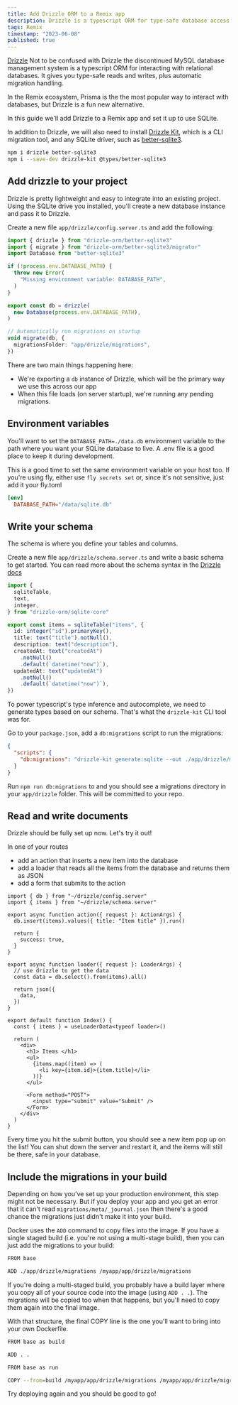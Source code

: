 ```yaml
---
title: Add Drizzle ORM to a Remix app
description: Drizzle is a typescript ORM for type-safe database access and automatic migrations. Add it to your Remix app to get started with SQLite.
tags: Remix
timestamp: "2023-06-08"
published: true
---
```


[Drizzle](https://orm.drizzle.team/) <SideNote> Not to be confused with Drizzle the discontinued MySQL database management system </SideNote> is a typescript ORM for interacting with relational databases. It gives you type-safe reads and writes, plus automatic migration handling.

In the Remix ecosystem, Prisma is the the most popular way to interact with databases, but Drizzle is a fun new alternative.

In this guide we'll add Drizzle to a Remix app and set it up to use SQLite.

In addition to Drizzle, we will also need to install [Drizzle Kit](https://www.npmjs.com/package/drizzle-kit), which is a CLI migration tool, and any SQLite driver, such as [better-sqlite3](https://www.npmjs.com/package/better-sqlite3).

```bash
npm i drizzle better-sqlite3
npm i --save-dev drizzle-kit @types/better-sqlite3
```

## Add drizzle to your project

Drizzle is pretty lightweight and easy to integrate into an existing project. Using the SQLite drive you installed, you'll create a new database instance and pass it to Drizzle.

Create a new file `app/drizzle/config.server.ts` and add the following:

```ts
import { drizzle } from "drizzle-orm/better-sqlite3"
import { migrate } from "drizzle-orm/better-sqlite3/migrator"
import Database from "better-sqlite3"

if (!process.env.DATABASE_PATH) {
  throw new Error(
    "Missing environment variable: DATABASE_PATH",
  )
}

export const db = drizzle(
  new Database(process.env.DATABASE_PATH),
)

// Automatically run migrations on startup
void migrate(db, {
  migrationsFolder: "app/drizzle/migrations",
})
```

There are two main things happening here:

- We're exporting a `db` instance of Drizzle, which will be the primary way we use this across our app
- When this file loads (on server startup), we're running any pending migrations.

## Environment variables

You'll want to set the `DATABASE_PATH=./data.db` environment variable to the path where you want your SQLite database to live. A .env file is a good place to keep it during development.

This is a good time to set the same environment variable on your host too. If you're using fly, either use `fly secrets set` or, since it's not sensitive, just add it your fly.toml

```toml
[env]
  DATABASE_PATH="/data/sqlite.db"
```

## Write your schema

The schema is where you define your tables and columns.

Create a new file `app/drizzle/schema.server.ts` and write a basic schema to get started.<SideNote> You can read more about the schema syntax in the [Drizzle docs](https://github.com/drizzle-team/drizzle-orm/blob/main/drizzle-orm/src/sqlite-core/README.md)</SideNote>

```ts
import {
  sqliteTable,
  text,
  integer,
} from "drizzle-orm/sqlite-core"

export const items = sqliteTable("items", {
  id: integer("id").primaryKey(),
  title: text("title").notNull(),
  description: text("description"),
  createdAt: text("createdAt")
    .notNull()
    .default(`datetime("now")`),
  updatedAt: text("updatedAt")
    .notNull()
    .default(`datetime("now")`),
})
```

To power typescript's type inference and autocomplete, we need to generate types based on our schema. That's what the `drizzle-kit` CLI tool was for.

Go to your `package.json`, add a `db:migrations` script to run the migrations:

```json
{
  "scripts": {
    "db:migrations": "drizzle-kit generate:sqlite --out ./app/drizzle/migrations --schema ./app/drizzle/schema.server.ts"
  }
}
```

Run `npm run db:migrations` to and you should see a migrations directory in your `app/drizzle` folder. This will be committed to your repo.

## Read and write documents

Drizzle should be fully set up now. Let's try it out!

In one of your routes

- add an action that inserts a new item into the database
- add a loader that reads all the items from the database and returns them as JSON
- add a form that submits to the action

```tsx
import { db } from "~/drizzle/config.server"
import { items } from "~/drizzle/schema.server"

export async function action({ request }: ActionArgs) {
  db.insert(items).values({ title: "Item title" }).run()

  return {
    success: true,
  }
}

export async function loader({ request }: LoaderArgs) {
  // use drizzle to get the data
  const data = db.select().from(items).all()

  return json({
    data,
  })
}

export default function Index() {
  const { items } = useLoaderData<typeof loader>()

  return (
    <div>
      <h1> Items </h1>
      <ul>
        {items.map((item) => (
          <li key={item.id}>{item.title}</li>
        ))}
      </ul>

      <Form method="POST">
        <input type="submit" value="Submit" />
      </Form>
    </div>
  )
}
```

Every time you hit the submit button, you should see a new item pop up on the list! You can shut down the server and restart it, and the items will still be there, safe in your database.

## Include the migrations in your build

Depending on how you've set up your production environment, this step might not be necessary. But if you deploy your app and you get an error that it can't read `migrations/meta/_journal.json` then there's a good chance the migrations just didn't make it into your build.

Docker uses the `ADD` command to copy files into the image. If you have a single staged build (i.e. you're not using a multi-stage build), then you can just add the migrations to your build:

```sh
FROM base

ADD ./app/drizzle/migrations /myapp/app/drizzle/migrations
```

If you're doing a multi-staged build, you probably have a build layer where you copy all of your source code into the image (using `ADD . .`). The migrations will be copied too when that happens, but you'll need to copy them again into the final image.

With that structure, the final COPY line is the one you'll want to bring into your own Dockerfile.

```sh
FROM base as build

ADD . .

FROM base as run

COPY --from=build /myapp/app/drizzle/migrations /myapp/app/drizzle/migrations
```

Try deploying again and you should be good to go!

